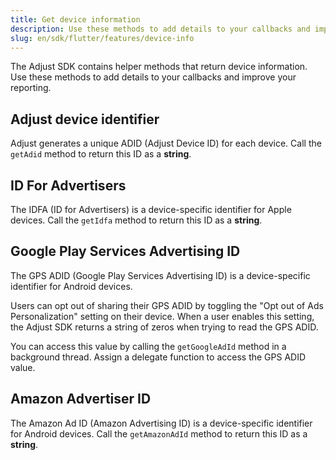 ```yaml
---
title: Get device information
description: Use these methods to add details to your callbacks and improve your reporting.
slug: en/sdk/flutter/features/device-info
---
```


The Adjust SDK contains helper methods that return device information. Use these methods to add details to your callbacks and improve your reporting.

## Adjust device identifier


Adjust generates a unique ADID (Adjust Device ID) for each device. Call the `getAdid` method to return this ID as a **string**.

<GetAdid />

## ID For Advertisers


The IDFA (ID for Advertisers) is a device-specific identifier for Apple devices. Call the `getIdfa` method to return this ID as a **string**.

<GetIdfa />

## Google Play Services Advertising ID


The GPS ADID (Google Play Services Advertising ID) is a device-specific identifier for Android devices. 

Users can opt out of sharing their GPS ADID by toggling the "Opt out of Ads Personalization" setting on their device. When a user enables this setting, the Adjust SDK returns a string of zeros when trying to read the GPS ADID.

You can access this value by calling the `getGoogleAdId` method in a background thread. Assign a delegate function to access the GPS ADID value.

<GetGoogleAdId />

## Amazon Advertiser ID


The Amazon Ad ID (Amazon Advertising ID) is a device-specific identifier for Android devices. Call the `getAmazonAdId` method to return this ID as a **string**.

<GetAmazonAdId />
